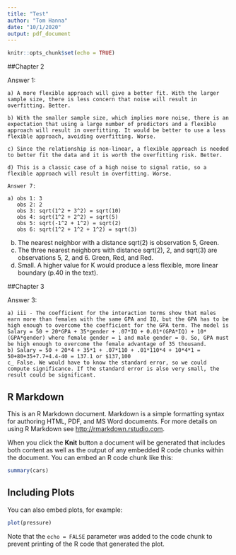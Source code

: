 ```yaml
---
title: "Test"
author: "Tom Hanna"
date: "10/1/2020"
output: pdf_document
---
```


```r
knitr::opts_chunk$set(echo = TRUE)
```

##Chapter 2

Answer 1:  

    a) A more flexible approach will give a better fit. With the larger sample size, there is less concern that noise will result in overfitting. Better.  
    
    b) With the smaller sample size, which implies more noise, there is an expectation that using a large number of predictors and a flexible approach will result in overfitting. It would be better to use a less flexible approach, avoiding overfitting. Worse.  
    
    c) Since the relationship is non-linear, a flexible approach is needed to better fit the data and it is worth the overfitting risk. Better.  
    
    d) This is a classic case of a high noise to signal ratio, so a flexible approach will result in overfitting. Worse.
    
    Answer 7:

    a) obs 1: 3
       obs 2: 2
       obs 3: sqrt(1^2 + 3^2) = sqrt(10)
       obs 4: sqrt(1^2 + 2^2) = sqrt(5)
       obs 5: sqrt(-1^2 + 1^2) = sqrt(2)
       obs 6: sqrt(1^2 + 1^2 + 1^2) = sqrt(3)  
   b) The nearest neighbor with a distance sqrt(2) is observation 5, Green.    
   c) The three nearest neighbors with distance sqrt(2), 2, and sqrt(3) are observations 5, 2, and 6. Green, Red, and Red.
   d) Small. A higher value for K would produce a less flexible, more linear boundary (p.40 in the text).
   
##Chapter 3

Answer 3:  
   
    a) iii - The coefficient for the interaction terms show that males earn more than females with the same GPA and IQ, but the GPA has to be high enough to overcome the coefficient for the GPA term. The model is Salary = 50 + 20*GPA + 35*gender + .07*IQ + 0.01*(GPA*IQ) + 10*(GPA*gender) where female gender = 1 and male gender = 0. So, GPA must be high enough to overcome the female advantage of 35 thousand.  
    b) Salary = 50 + 20*4 + 35*1 + .07*110 + .01*110*4 + 10*4*1 = 50+80+35+7.7+4.4-40 = 137.1 or $137,100  
    c_ False. We would have to know the standard error, so we could compute significance. If the standard error is also very small, the result could be significant.  


## R Markdown

This is an R Markdown document. Markdown is a simple formatting syntax for authoring HTML, PDF, and MS Word documents. For more details on using R Markdown see <http://rmarkdown.rstudio.com>.

When you click the **Knit** button a document will be generated that includes both content as well as the output of any embedded R code chunks within the document. You can embed an R code chunk like this:

```r
summary(cars)
```

## Including Plots

You can also embed plots, for example:

```r
plot(pressure)
```

Note that the `echo = FALSE` parameter was added to the code chunk to prevent printing of the R code that generated the plot.
